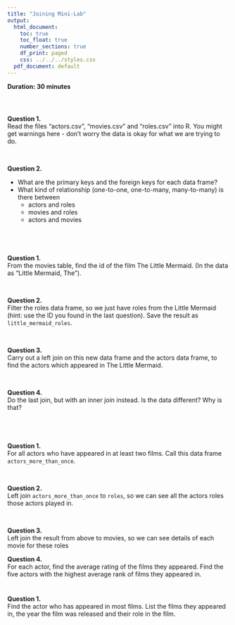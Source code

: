 ```yaml
---
title: "Joining Mini-Lab"
output:
  html_document:
    toc: true
    toc_float: true
    number_sections: true
    df_print: paged
    css: ../../../styles.css
  pdf_document: default
---
```


**Duration: 30 minutes** 

#
<br>
**Question 1.**  
Read the files "actors.csv", "movies.csv" and "roles.csv" into R.  You might get warnings here - don't worry the data is okay for what we are trying to do.

<br>

**Question 2.**

* What are the primary keys and the foreign keys for each data frame?
* What kind of relationship (one-to-one, one-to-many, many-to-many) is there between
  * actors and roles
  * movies and roles
  * actors and movies

<br>

#

**Question 1.**  
From the movies table, find the id of the film The Little Mermaid. (In the data as "Little Mermaid, The").

<br>

**Question 2.**  
Filter the roles data frame, so we just have roles from the Little Mermaid (hint: use the ID you found in the last question). Save the result as `little_mermaid_roles`.

<br>

**Question 3.**  
Carry out a left join on this new data frame and the actors data frame, to find the actors which appeared in The Little Mermaid.

<br>

**Question 4.**  
Do the last join, but with an inner join instead. Is the data different? Why is that?

<br>

#

**Question 1.**  
For all actors who have appeared in at least two films. Call this data frame `actors_more_than_once`.

<br>

**Question 2.**  
Left join `actors_more_than_once` to `roles`, so we can see all the actors roles those actors played in. 

<br>

**Question 3.**  
Left join the result from above to movies, so we can see details of each movie for these roles


**Question 4.**  
For each actor, find the average rating of the films they appeared. Find the five actors with the highest average rank of films they appeared in.

#

**Question 1.**  
Find the actor who has appeared in most films. List the films they appeared in, the year the film was released and their role in the film.




